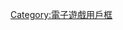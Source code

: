 {{Userbox
  |id=[[File:Logo of The Sims (2013).png|30px]]
  |id-s=13
  |info=這個用戶喜歡玩'''[[模擬市民]]'''遊戲。
  |id-c=#000080
  |id-fc=#FFFFFF
  |info-c=#80C0FF
  |info-s=9
  |info-fc=black
}}<includeonly>[[Category:喜歡玩模擬市民的維基人|{{PAGENAME}}]]</includeonly><noinclude>

{{DEFAULTSORT:Sims, The}}
[[Category:喜歡玩模擬市民的維基人| ]]
[[Category:電子遊戲用戶框]]
</noinclude>